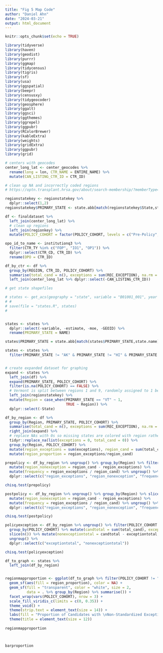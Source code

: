 ```yaml
---
title: "Fig 5 Map Code"
author: "Daniel Ahn"
date: "2024-03-21"
output: html_document
---
```


```r
knitr::opts_chunk$set(echo = TRUE)
```


```r

library(tidyverse)
library(haven)
library(geodist)
library(purrr)
library(ggmap)
library(tidycensus)
library(tigris)
library(sf)
library(usa)
library(ggspatial)
library(beepr)
library(censusxy)
library(tidygeocoder)
library(geosphere)
library(ggalt)
library(ggsci)
library(ggthemes)
library(ggrepel)
library(ggpubr)
library(RColorBrewer)
library(kableExtra)
library(weights)
library(gridExtra)
library(ggpubr)
library(grid)

```


```r
# centers with geocodes
center_long_lat <- center_geocodes %>%
  rename(long = lon, CTR_NAME = ENTIRE_NAME) %>%
  mutate(CAN_LISTING_CTR_ID = CTR_ID)

# clean up NA and incorrectly coded regions
# https://optn.transplant.hrsa.gov/about/search-membership/?memberType=Transplant+Centers&organType=Liver&state=-1&region=0

regionstatekey <- regionstatekey %>%
  dplyr::select(1,2)
regionstatekey$PRIMARY_STATE <- state.abb[match(regionstatekey$State,state.name)]

df <- finaldataset %>%
  left_join(center_long_lat) %>%
  # clean up regions
  left_join(regionkey) %>%
  mutate(POLICY_COHORT = factor(POLICY_COHORT, levels = c("Pre-Policy", "Between", "Post-Policy")))

opo_id_to_name <- institutionq3 %>%
  filter(CTR_TY %in% c("FOP", "IO1", "OP1")) %>%
  dplyr::select(CTR_CD, CTR_ID) %>%
  rename(OPO = CTR_ID)

df_by_ctr <- df %>%
  group_by(REGION, CTR_ID, POLICY_COHORT) %>%
  summarise(total_cand = n(), exceptions = sum(REC_EXCEPTION), na.rm = TRUE) %>%
  left_join(center_long_lat %>% dplyr::select(-CAN_LISTING_CTR_ID))

# get state shapefiles

# states <- get_acs(geography = "state", variable = "B01001_001", year = 2019, geometry = TRUE)
# #
# save(file = "states.R", states)
# 


states <- states %>%
  dplyr::select(-variable, -estimate, -moe, -GEOID) %>%
  rename(PRIMARY_STATE = NAME)

states$PRIMARY_STATE = state.abb[match(states$PRIMARY_STATE,state.name)]

states <- states %>%
  filter(PRIMARY_STATE != "AK" & PRIMARY_STATE != "HI" & PRIMARY_STATE != "PR")


# create expanded dataset for graphing
expand <- states %>% 
  left_join(df) %>%
  expand(PRIMARY_STATE, POLICY_COHORT) %>%
  filter(is.na(POLICY_COHORT) == FALSE) %>%
  # Vermont is split between regions 1 and 9, randomly assigned to 1 because it doesn't show up in the actual dataset
  left_join(regionstatekey) %>%
  mutate(Region = case_when(PRIMARY_STATE == "VT" ~ 1,
                            TRUE ~ Region)) %>%
  dplyr::select(-State)

df_by_region <- df %>% 
  group_by(Region, PRIMARY_STATE, POLICY_COHORT) %>%
  summarise(total_cand = n(), exceptions = sum(REC_EXCEPTION), na.rm = TRUE) %>%
  right_join(expand) %>%
  # replace NAs with 0s so missing states are colored with region rather than showing up gray in map
  tidyr::replace_na(list(exceptions = 0, total_cand = 0)) %>%
  group_by(Region, POLICY_COHORT) %>%
  mutate(region_exceptions = sum(exceptions), region_cand = sum(total_cand), na.rm = TRUE) %>%
  mutate(region_proportion = region_exceptions/region_cand)

prepolicy <- df_by_region %>% ungroup() %>% group_by(Region) %>% filter(row_number() == 1) %>%
  mutate(region_nonexception = region_cand - region_exceptions) %>% 
  mutate(frequency = region_exceptions / region_cand) %>% ungroup() %>%
  dplyr::select(c("region_exceptions", "region_nonexception", "frequency"))

chisq.test(prepolicy)

postpolicy <- df_by_region %>% ungroup() %>% group_by(Region) %>% slice(n()) %>%
  mutate(region_nonexception = region_cand - region_exceptions) %>% 
  mutate(frequency = region_exceptions / region_cand) %>% ungroup() %>%
  dplyr::select(c("region_exceptions", "region_nonexception", "frequency"))

chisq.test(postpolicy)

policyexception <- df_by_region %>% ungroup() %>% filter(POLICY_COHORT != "Between") %>% 
  group_by(POLICY_COHORT) %>% mutate(candtotal = sum(total_cand), exceptiontotal = sum(exceptions)) %>% 
  slice(n()) %>% mutate(nonexceptiontotal = candtotal - exceptiontotal, prop = exceptiontotal/candtotal) %>% 
  ungroup() %>%
  dplyr::select(c("exceptiontotal", "nonexceptiontotal"))

chisq.test(policyexception)

df_to_graph <- states %>%
  left_join(df_by_region)


regionmapproportion <- ggplot(df_to_graph %>% filter(POLICY_COHORT != "Between")) +
  geom_sf(aes(fill = region_proportion), color = NA) +
  geom_sf(fill = "transparent", color = "white", size = 2,
          data = . %>% group_by(Region) %>% summarise()) +
  facet_wrap(vars(POLICY_COHORT), nrow = 3) +
  scale_fill_viridis_c(limits = c(0, 0.35)) +
  theme_void() +
  theme(strip.text = element_text(size = 14)) +
  labs(fill = "Proportion of Candidates with \nNon-Standardized Exceptions") +
  theme(title = element_text(size = 12))
  
regionmapproportion



barproportion

```

